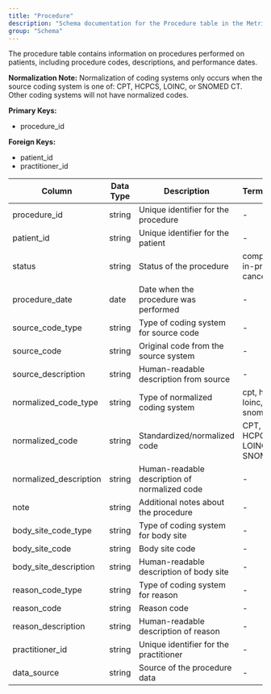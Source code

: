 ```yaml
---
title: "Procedure"
description: "Schema documentation for the Procedure table in the Metriport data model"
group: "Schema"
---
```


The procedure table contains information on procedures performed on patients, including procedure codes, descriptions, and performance dates.

**Normalization Note:**
Normalization of coding systems only occurs when the source coding system is one of: CPT, HCPCS, LOINC, or SNOMED CT. Other coding systems will not have normalized codes.

**Primary Keys:**
* procedure_id

**Foreign Keys:**
* patient_id
* practitioner_id

| Column | Data Type | Description | Terminology |
| ------ | --------- | ----------- | ----------- |
| procedure_id | string | Unique identifier for the procedure | - |
| patient_id | string | Unique identifier for the patient | - |
| status | string | Status of the procedure | completed, in-progress, cancelled |
| procedure_date | date | Date when the procedure was performed | - |
| source_code_type | string | Type of coding system for source code | - |
| source_code | string | Original code from the source system | - |
| source_description | string | Human-readable description from source | - |
| normalized_code_type | string | Type of normalized coding system | cpt, hcpcs, loinc, snomed-ct |
| normalized_code | string | Standardized/normalized code | CPT, HCPCS, LOINC, SNOMED CT |
| normalized_description | string | Human-readable description of normalized code | - |
| note | string | Additional notes about the procedure | - |
| body_site_code_type | string | Type of coding system for body site | - |
| body_site_code | string | Body site code | - |
| body_site_description | string | Human-readable description of body site | - |
| reason_code_type | string | Type of coding system for reason | - |
| reason_code | string | Reason code | - |
| reason_description | string | Human-readable description of reason | - |
| practitioner_id | string | Unique identifier for the practitioner | - |
| data_source | string | Source of the procedure data | - |